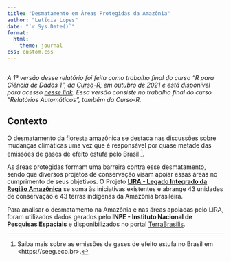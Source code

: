 ```yaml
---
title: "Desmatamento em Áreas Protegidas da Amazônia"
author: "Letícia Lopes"
date: "`r Sys.Date()`"
format:
  html:
    theme: journal
css: custom.css
---
```


```r


```

<em class='nota'>
*A 1ª versão desse relatório foi feita como trabalho final do curso "R para Ciência de Dados 1", da <a href="https://curso-r.com/" target="_blank">Curso-R</a>, em outubro de 2021 e está disponível para acesso <a href="https://leticialopesdias.github.io/relatorio/docs/" target="_blank">nesse link</a>. Essa versão consiste no trabalho final do curso "Relatórios Automáticos", também da Curso-R.*
</em>

## Contexto

O desmatamento da floresta amazônica se destaca nas discussões sobre mudanças climáticas uma vez que é responsável por quase metade das emissões de gases de efeito estufa pelo Brasil ^[Saiba mais sobre as emissões de gases de efeito estufa no Brasil em \<https://seeg.eco.br>.].

As áreas protegidas formam uma barreira contra esse desmatamento, sendo que diversos projetos de conservação visam apoiar essas áreas no cumprimento de seus objetivos. O Projeto <a href="https://lira.ipe.org.br/" target="_blank">**LIRA - Legado Integrado da Região Amazônica**</a> se soma às iniciativas existentes e abrange 43 unidades de conservação e 43 terras indígenas da Amazônia brasileira.

Para analisar o desmatamento na Amazônia e nas áreas apoiadas pelo LIRA, foram utilizados dados gerados pelo **INPE - Instituto Nacional de Pesquisas Espaciais** e disponibilizados no portal <a href="http://terrabrasilis.dpi.inpe.br/" target="_blank">TerraBrasilis</a>.
